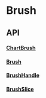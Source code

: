 
# Brush


## API

#### [ChartBrush](https://github.com/reaviz/reaviz/blob/master/src/common/Brush/ChartBrush.tsx)
<PropsTable name="ChartBrush" />

#### [Brush](https://github.com/reaviz/reaviz/blob/master/src/common/Brush/Brush.tsx)
<PropsTable name="Brush" />

#### [BrushHandle](https://github.com/reaviz/reaviz/blob/master/src/common/Brush/BrushHandle.tsx)
<PropsTable name="BrushHandle" />

#### [BrushSlice](https://github.com/reaviz/reaviz/blob/master/src/common/Brush/BrushSlice.tsx)
<PropsTable name="BrushSlice" />
